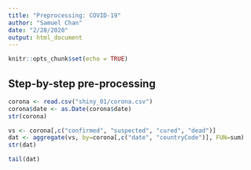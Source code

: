 ```yaml
---
title: "Preprocessing: COVID-19"
author: "Samuel Chan"
date: "2/28/2020"
output: html_document
---
```


```r
knitr::opts_chunk$set(echo = TRUE)
```


## Step-by-step pre-processing
```r
corona <- read.csv("shiny_01/corona.csv")
corona$date <- as.Date(corona$date)
str(corona)
```

```r
vs <- corona[,c("confirmed", "suspected", "cured", "dead")]
dat <- aggregate(vs, by=corona[,c("date", "countryCode")], FUN=sum)
str(dat)
```

```r
tail(dat)
```

